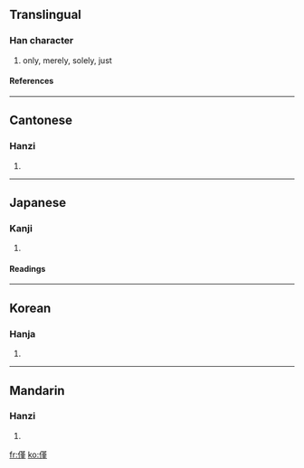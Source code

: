{{see|仅}}

==Translingual==
===Han character===
{{Han char|rad=人|as=11|sn=13|four=2421<sub>4</sub>|canj=人廿中一 (OTLM)}}
# only, merely, solely, just
====References====
{{Han ref|kx=0115.200|dkj=01048|dj=0246.080|hdz=10208.020|uh=50C5|ud=20677|bh=B6C8|bd=46792}}
----
==Cantonese==
===Hanzi===
{{yue-hanzi|jyut=|y=gan2}}
# {{defn|Cantonese}}
----
==Japanese==
===Kanji===
{{ja-kanji|grade=|rs=人11}}
# {{defn|Japanese}}
====Readings====
{{ja-readings|on=[[きん]] (kin)|kun=[[わずかに]] (wazukani), [[わずか]] (wazuka)}}
----
==Korean==
===Hanja===
{{ko-hanja|hangeul=근|rv=geun|mr=kŭn}}
# {{defn|Korean}}
----
==Mandarin==
===Hanzi===
{{cmn-hanzi|sim=仅|pin=[[jǐn]] ([[jin3]])|wg=chin<sup>3</sup>}}
# {{defn|Mandarin}}

[[fr:僅]]
[[ko:僅]]